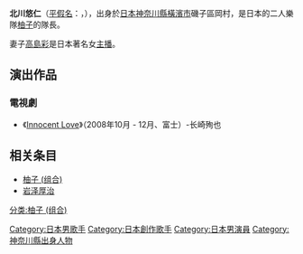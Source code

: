 {{BLP unsourced|time=2010-11-22T14:05:41+00:00}}
{{noteTA
|T=zh-hans:北川悠仁; zh-hant:北川悠仁;
|1=zh-hans:北川; zh-hant:北川;
}}
{{藝人
| 姓名 = 北川悠仁<br><small>{{lang|ja|きたがわ ゆうじん}}</small>
| 图片 = File:KitagawaYoujin 2012-01-22.jpg
| 類型 = 男歌手
| 出生日期 = {{birth_date_and_age|1977|1|14}}
| 出生地點 = {{JPN}}[[神奈川縣|神奈川縣]]
| 國籍 = {{JPN}}
| 配偶 = [[高島彩|高島彩]]
| 代表作品 = 
| 活躍年代 = 1997年-
| 網站 = [http://www.senha-yuzu.jp/ ゆず Official Website]
}}
{{japanese|japanese=北川 悠仁|kana=きたがわ ゆうじん|romaji=Kitagawa Yūjin}}

'''北川悠仁'''（[[平假名|平假名]]：{{lang|ja|きたがわ ゆうじん}}，{{bd|1977年|1月14日|catIdx=Kitagawa Yuujin}}），出身於[[日本|日本]][[神奈川縣|神奈川縣]][[橫濱市|橫濱市]]磯子區岡村，是日本的二人樂隊[[柚子_(組合)|柚子]]的隊長。

妻子[[高島彩|高島彩]]是日本著名女[[播報員|主播]]。

== 演出作品 ==
=== 電視劇 ===
* 《[[Innocent_Love|Innocent Love]]》（2008年10月 - 12月、富士）-长崎殉也

==相关条目==
* [[ゆず|柚子 (组合)]]
* [[岩泽厚治|岩泽厚治]]

{{音乐家小作品}}

{{DEFAULTSORT:Kitagawa Yuujin}}
[[分类:柚子_(组合)|分类:柚子 (组合)]]
[[Category:日本男歌手|Category:日本男歌手]]
[[Category:日本創作歌手|Category:日本創作歌手]]
[[Category:日本男演員|Category:日本男演員]]
[[Category:神奈川縣出身人物|Category:神奈川縣出身人物]]
